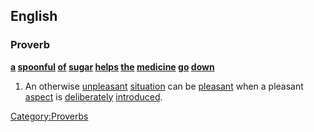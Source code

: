 ==English==
===Proverb===
'''[[a]] [[spoonful]] [[of]] [[sugar]] [[helps]] [[the]] [[medicine]] [[go]] [[down]]'''
#An otherwise [[unpleasant]] [[situation]] can be [[pleasant]] when a pleasant [[aspect]] is [[deliberately]] [[introduced]].

[[Category:Proverbs]]